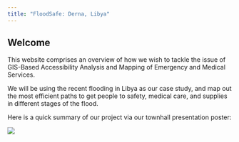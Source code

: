 ---
title: "FloodSafe: Derna, Libya"
---

## Welcome

This website comprises an overview of how we wish to tackle the issue of GIS-Based Accessibility Analysis and Mapping of Emergency and Medical Services.

We will be using the recent flooding in Libya as our case study, and map out the most efficient paths to get people to safety, medical care, and supplies in different stages of the flood.

Here is a quick summary of our project via our townhall presentation poster:

![](images/Poster.png)

